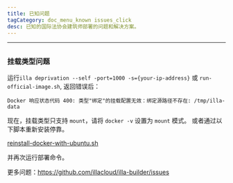 ```yaml
---
title: 已知问题
tagCategory: doc_menu_known issues_click
desc: 已知的国际法协会建筑师部署的问题和解决方案。
---
```


* * *

## <Heading hidden>已知问题</Heading>

### 挂载类型问题

运行`illa deprivation --self -port=1000 -s={your-ip-address}` 或 `run-official-image.sh`, 返回错误后：

`Docker 响应状态代码 400: 类型"绑定"的挂载配置无效：绑定源路径不存在: /tmp/illa-data`

现在，挂载类型只支持 `mount`，请将 `docker -v` 设置为 `mount` 模式。 或者通过以下脚本重新安装停靠。

[reinstall-docker-with-ubuntu.sh](https://github.com/illacloud/deply-illa-manualy/blob/main/utils/reinstall-docker-with-ubuntu.sh)

并再次运行部署命令。

更多问题：https://github.com/illacloud/illa-builder/issues
